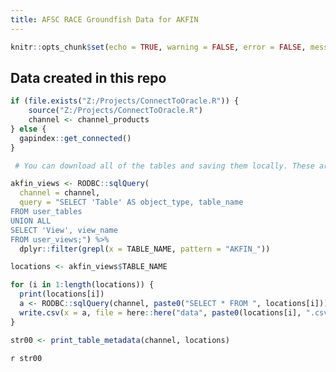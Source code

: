 ```yaml
---
title: AFSC RACE Groundfish Data for AKFIN
---
```


```r
knitr::opts_chunk$set(echo = TRUE, warning = FALSE, error = FALSE, message = FALSE)
```

## Data created in this repo

```r
if (file.exists("Z:/Projects/ConnectToOracle.R")) {
    source("Z:/Projects/ConnectToOracle.R")
    channel <- channel_products
} else {
  gapindex::get_connected()
}
```

```r
 # You can download all of the tables and saving them locally. These are all of the new tables for you to look through:

akfin_views <- RODBC::sqlQuery(
  channel = channel,
  query = "SELECT 'Table' AS object_type, table_name
FROM user_tables
UNION ALL
SELECT 'View', view_name
FROM user_views;") %>% 
  dplyr::filter(grepl(x = TABLE_NAME, pattern = "AKFIN_"))

locations <- akfin_views$TABLE_NAME

```

```r
for (i in 1:length(locations)) {
  print(locations[i])
  a <- RODBC::sqlQuery(channel, paste0("SELECT * FROM ", locations[i]))
  write.csv(x = a, file = here::here("data", paste0(locations[i], ".csv")))
}
```

```r
str00 <- print_table_metadata(channel, locations)
```

`r str00`

